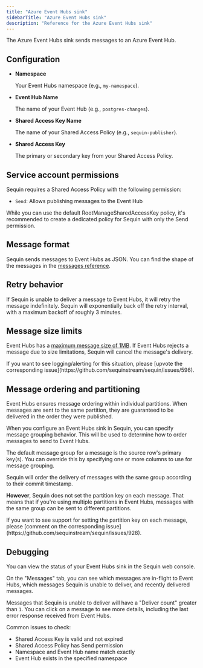 ```yaml
---
title: "Azure Event Hubs sink"
sidebarTitle: "Azure Event Hubs sink"
description: "Reference for the Azure Event Hubs sink"
---
```


The Azure Event Hubs sink sends messages to an Azure Event Hub.

## Configuration

- **Namespace**

    Your Event Hubs namespace (e.g., `my-namespace`).

- **Event Hub Name**

    The name of your Event Hub (e.g., `postgres-changes`).

- **Shared Access Key Name**

    The name of your Shared Access Policy (e.g., `sequin-publisher`).

- **Shared Access Key**

    The primary or secondary key from your Shared Access Policy.

## Service account permissions

Sequin requires a Shared Access Policy with the following permission:

- `Send`: Allows publishing messages to the Event Hub

While you can use the default RootManageSharedAccessKey policy, it's recommended to create a dedicated policy for Sequin with only the Send permission.

## Message format

Sequin sends messages to Event Hubs as JSON. You can find the shape of the messages in the [messages reference](/reference/messages).

## Retry behavior

If Sequin is unable to deliver a message to Event Hubs, it will retry the message indefinitely. Sequin will exponentially back off the retry interval, with a maximum backoff of roughly 3 minutes.

## Message size limits

Event Hubs has a [maximum message size of 1MB](https://learn.microsoft.com/en-us/azure/event-hubs/event-hubs-quotas). If Event Hubs rejects a message due to size limitations, Sequin will cancel the message's delivery.

<Info>
  If you want to see logging/alerting for this situation, please [upvote the corresponding issue](https://github.com/sequinstream/sequin/issues/596).
</Info>

## Message ordering and partitioning

Event Hubs ensures message ordering within individual partitions. When messages are sent to the same partition, they are guaranteed to be delivered in the order they were published.

When you configure an Event Hubs sink in Sequin, you can specify message grouping behavior. This will be used to determine how to order messages to send to Event Hubs.

The default message group for a message is the source row's primary key(s). You can override this by specifying one or more columns to use for message grouping.

Sequin will order the delivery of messages with the same group according to their commit timestamp.

**However**, Sequin does not set the partition key on each message. That means that if you're using multiple partitions in Event Hubs, messages with the same group can be sent to different partitions.

<Info>
  If you want to see support for setting the partition key on each message, please [comment on the corresponding issue](https://github.com/sequinstream/sequin/issues/928).
</Info>

## Debugging

You can view the status of your Event Hubs sink in the Sequin web console.

On the "Messages" tab, you can see which messages are in-flight to Event Hubs, which messages Sequin is unable to deliver, and recently delivered messages.

Messages that Sequin is unable to deliver will have a "Deliver count" greater than `1`. You can click on a message to see more details, including the last error response received from Event Hubs.

Common issues to check:
- Shared Access Key is valid and not expired
- Shared Access Policy has Send permission
- Namespace and Event Hub name match exactly
- Event Hub exists in the specified namespace